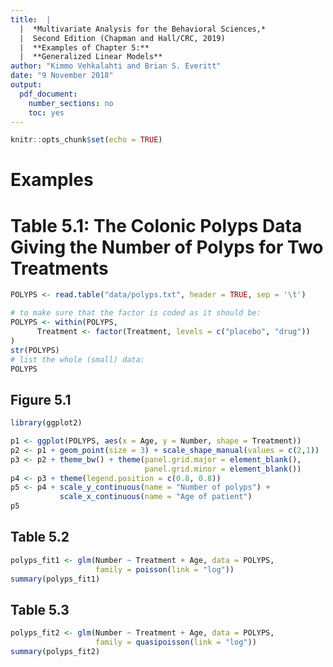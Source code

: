 ```yaml
---
title:  |  
  |  *Multivariate Analysis for the Behavioral Sciences,*
  |  Second Edition (Chapman and Hall/CRC, 2019)
  |  **Examples of Chapter 5:**
  |  **Generalized Linear Models**
author: "Kimmo Vehkalahti and Brian S. Everitt"
date: "9 November 2018"
output: 
  pdf_document:
    number_sections: no
    toc: yes
---
```


```r
knitr::opts_chunk$set(echo = TRUE)
```
\pagebreak

# Examples

# Table 5.1: The Colonic Polyps Data Giving the Number of Polyps for Two Treatments

```r
POLYPS <- read.table("data/polyps.txt", header = TRUE, sep = '\t')

# to make sure that the factor is coded as it should be:
POLYPS <- within(POLYPS,
      Treatment <- factor(Treatment, levels = c("placebo", "drug"))
)
str(POLYPS)
# list the whole (small) data:
POLYPS
```
\pagebreak

## Figure 5.1

```r
library(ggplot2)

p1 <- ggplot(POLYPS, aes(x = Age, y = Number, shape = Treatment))
p2 <- p1 + geom_point(size = 3) + scale_shape_manual(values = c(2,1))
p3 <- p2 + theme_bw() + theme(panel.grid.major = element_blank(),
                              panel.grid.minor = element_blank())
p4 <- p3 + theme(legend.position = c(0.8, 0.8))
p5 <- p4 + scale_y_continuous(name = "Number of polyps") +
           scale_x_continuous(name = "Age of patient")
p5
```
\pagebreak

## Table 5.2

```r
polyps_fit1 <- glm(Number ~ Treatment + Age, data = POLYPS,
                   family = poisson(link = "log"))
summary(polyps_fit1)
```
\pagebreak

## Table 5.3

```r
polyps_fit2 <- glm(Number ~ Treatment + Age, data = POLYPS,
                   family = quasipoisson(link = "log"))
summary(polyps_fit2)
```
